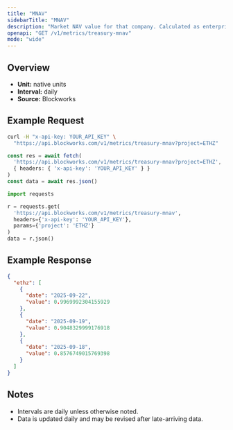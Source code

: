 ```yaml
---
title: "MNAV"
sidebarTitle: "MNAV"
description: "Market NAV value for that company. Calculated as enterprise value / NAV"
openapi: "GET /v1/metrics/treasury-mnav"
mode: "wide"
---
```


## Overview

- **Unit:** native units
- **Interval:** daily
- **Source:** Blockworks

## Example Request

<CodeGroup>

```bash cURL
curl -H "x-api-key: YOUR_API_KEY" \
  "https://api.blockworks.com/v1/metrics/treasury-mnav?project=ETHZ"
```

```typescript TypeScript
const res = await fetch(
  'https://api.blockworks.com/v1/metrics/treasury-mnav?project=ETHZ',
  { headers: { 'x-api-key': 'YOUR_API_KEY' } }
)
const data = await res.json()
```

```python Python
import requests

r = requests.get(
  'https://api.blockworks.com/v1/metrics/treasury-mnav',
  headers={'x-api-key': 'YOUR_API_KEY'},
  params={'project': 'ETHZ'}
)
data = r.json()
```

</CodeGroup>

## Example Response

```json
{
  "ethz": [
    {
      "date": "2025-09-22",
      "value": 0.9969992304155929
    },
    {
      "date": "2025-09-19",
      "value": 0.9048329999176918
    },
    {
      "date": "2025-09-18",
      "value": 0.8576749015769398
    }
  ]
}
```

## Notes
- Intervals are daily unless otherwise noted.
- Data is updated daily and may be revised after late-arriving data.